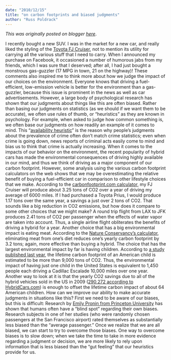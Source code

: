 ```yaml
---
date: "2010/12/15"
title: "on carbon footprints and biased judgments"
author: "Russ Poldrack"
---
```


*This was originally posted on blogger [here](https://russpoldrack.blogspot.com/2010/12/on-carbon-footprints-and-biased.html)*.

I recently bought a new SUV.  I was in the market for a new car, and really liked the styling of the [Toyota FJ Cruiser](http://www.toyota.com/fjcruiser/), not to mention its utility for carrying all the various stuff that I need to carry.  When I announced my purchase on Facebook, it occasioned a number of humorous jabs from my friends, which I was sure that I deserved; after all, I had just bought a monstrous gas-guzzler (17 MPG in town, 21 on the highway)! These comments also inspired me to think more about how we judge the impact of our choices on the environment. Everyone knows that driving a fuel-efficient, low-emission vehicle is better for the environment than a gas-guzzler, because this issue is prominent in the news as well as car advertisements.  However, a large body of psychological research has shown that our judgments about things like this are often biased.  Rather than basing our judgments on statistics (as we should if we want them to be accurate), we often use rules of thumb, or "heuristics" as they are known in psychology.  For example, when asked to judge how common something is, we often base our judgments on how readily an example of it comes to mind.  This "[availability heuristic](http://en.wikipedia.org/wiki/Availability_heuristic)" is the reason why people's judgments about the prevalence of crime often don't match crime statistics; even when crime is going down, news reports of criminal acts easily come to mind and bias us to think that crime is actually increasing. When it comes to the impacts of our behavior on the environment, the recent popularity of hybrid cars has made the environmental consequences of driving highly available in our mind, and thus we think of driving as a major component of our carbon footprint.  However, some analysis using the various carbon footprint calculators on the web shows that we may be overestimating the relative benefit of buying a fuel-efficient car in comparison to other lifestyle choices that we make. According to the [carbonfootprint.com calculator](http://calculator.carbonfootprint.com/calculator.aspx), my FJ Cruiser will produce about 3.25 tons of CO2 over a year of driving my average of 6000 miles. If I had purchased a Toyota Prius, I would produce 1.17 tons over the same year, a savings a just over 2 tons of CO2. That sounds like a big reduction in CO2 emissions, but how does it compare to some other choices that we might make?  A round trip flight from LAX to JFK produces 2.41 tons of CO2 per passenger when the effects of water vapor are taken into account.  Thus, a single airline flight obliterates the benefits of driving a hybrid for a year.  Another choice that has a big environmental impact is eating meat.  According to the [Nature Conservancy's calculator](http://www.nature.org/initiatives/climatechange/calculator/), eliminating meat from one's diet reduces one's yearly carbon footprint by 3.2 tons; again, more effective than buying a hybrid. The choice that has the largest environmental impact by far is having children.  According to [a study published last year](http://www.sciencedirect.com/science?_ob=ArticleURL&_udi=B6VFV-4V8FFCG-1&_user=10&_rdoc=1&_fmt=&_orig=search&_sort=d&_docanchor=&view=c&_acct=C000050221&_version=1&_urlVersion=0&_userid=10&md5=411a4bfd17ad84a0d2fd4c0a9061c717), the lifetime carbon footprint of an American child is estimated to be more than 9,000 tons of CO2.  Thus, the environmental impact of having just one child in the United States is equivalent to 1,450 people each driving a Cadillac Escalade 10,000 miles over one year.  Another way to look at it is that the yearly CO2 savings due to all of the hybrid vehicles sold in the US in 2009 ([290,272 according to HybridCars.com](http://www.hybridcars.com/hybrid-sales-dashboard/december-2009-dashboard.html)) is enough to offset the lifetime carbon impact of about 64 American children. How can we improve our ability to make accurate judgments in situations like this?  First we need to be aware of our biases, but this is difficult: Research by [Emily Pronin from Princeton University](http://weblamp.princeton.edu/~psych/psychology/research/pronin/index.php) has shown that humans often have a "blind spot" regarding their own biases. Research subjects in one of her studies (who were randomly chosen passengers at the San Francisco airport) rated themselves as substantially less biased than the "average passenger."  Once we realize that we are all biased, we can start to try to overcome those biases.  One way to overcome biases is to slow down; when we take the time to take in more evidence regarding a judgment or decision, we are more likely to rely upon information that is less biased than the "gut feeling" that our heuristics provide for us.